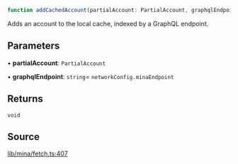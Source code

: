 ```ts
function addCachedAccount(partialAccount: PartialAccount, graphqlEndpoint: string): void
```

Adds an account to the local cache, indexed by a GraphQL endpoint.

## Parameters

• **partialAccount**: `PartialAccount`

• **graphqlEndpoint**: `string`= `networkConfig.minaEndpoint`

## Returns

`void`

## Source

[lib/mina/fetch.ts:407](https://github.com/o1-labs/o1js/blob/1ed4125b454628ef1e3e4d32dd416718a59702b8/src/lib/mina/fetch.ts#L407)
